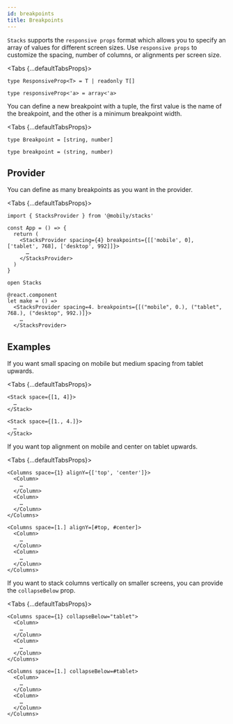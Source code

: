 ```yaml
---
id: breakpoints
title: Breakpoints
---
```



`Stacks` supports the `responsive props` format which allows you to specify an array of values for different screen sizes. Use `responsive props` to customize the spacing, number of columns, or alignments per screen size.

<Tabs {...defaultTabsProps}>
<TabItem value="typescript">

```tsx
type ResponsiveProp<T> = T | readonly T[]
```

</TabItem>
<TabItem value="rescript">

```res
type responsiveProp<'a> = array<'a>
```

</TabItem>
</Tabs>

You can define a new breakpoint with a tuple, the first value is the name of the breakpoint, and the other is a minimum breakpoint width.

<Tabs {...defaultTabsProps}>
<TabItem value="typescript">

```tsx
type Breakpoint = [string, number]
```

</TabItem>
<TabItem value="rescript">

```res
type breakpoint = (string, number)
```

</TabItem>
</Tabs>

## Provider

You can define as many breakpoints as you want in the provider.

<Tabs {...defaultTabsProps}>
<TabItem value="typescript">

```tsx
import { StacksProvider } from '@mobily/stacks'

const App = () => {
  return (
    <StacksProvider spacing={4} breakpoints={[['mobile', 0], ['tablet', 768], ['desktop', 992]]}>
      …
    </StacksProvider>
  )
}
```

</TabItem>
<TabItem value="rescript">

```res
open Stacks

@react.component
let make = () =>
  <StacksProvider spacing=4. breakpoints={[("mobile", 0.), ("tablet", 768.), ("desktop", 992.)]}>
    …
  </StacksProvider>
```

</TabItem>
</Tabs>

## Examples

If you want small spacing on mobile but medium spacing from tablet upwards.

<Tabs {...defaultTabsProps}>
<TabItem value="typescript">

```tsx
<Stack space={[1, 4]}>
  …
</Stack>
```

</TabItem>
<TabItem value="rescript">

```res
<Stack space={[1., 4.]}>
  …
</Stack>
```

</TabItem>
</Tabs>

If you want top alignment on mobile and center on tablet upwards.

<Tabs {...defaultTabsProps}>
<TabItem value="typescript">

```tsx
<Columns space={1} alignY={['top', 'center']}>
  <Column>
    …
  </Column>
  <Column>
    …
  </Column>
</Columns>
```

</TabItem>
<TabItem value="rescript">

```res
<Columns space=[1.] alignY=[#top, #center]>
  <Column>
    …
  </Column>
  <Column>
    …
  </Column>
</Columns>
```

</TabItem>
</Tabs>

If you want to stack columns vertically on smaller screens, you can provide the `collapseBelow` prop.

<Tabs {...defaultTabsProps}>
<TabItem value="typescript">

```tsx
<Columns space={1} collapseBelow="tablet">
  <Column>
    …
  </Column>
  <Column>
    …
  </Column>
</Columns>
```

</TabItem>
<TabItem value="rescript">

```res
<Columns space=[1.] collapseBelow=#tablet>
  <Column>
    …
  </Column>
  <Column>
    …
  </Column>
</Columns>
```

</TabItem>
</Tabs>

